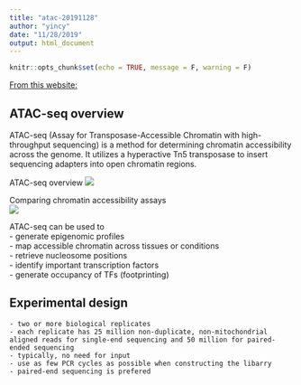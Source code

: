 ```yaml
---
title: "atac-20191128"
author: "yincy"
date: "11/28/2019"
output: html_document
---
```


```r
knitr::opts_chunk$set(echo = TRUE, message = F, warning = F)
```

[From this website: ](https://yiweiniu.github.io/blog/2019/03/ATAC-seq-data-analysis-from-FASTQ-to-peaks/)


## ATAC-seq overview  
ATAC-seq (Assay for Transposase-Accessible Chromatin with high-throughput sequencing) is a method for determining chromatin accessibility across the genome. It utilizes a hyperactive Tn5 transposase to insert sequencing adapters into open chromatin regions.  

ATAC-seq overview ![](./figure/ATAC-seq.PNG)


Comparing chromatin accessibility assays  
![](./figure/chromatin-accessibility assays.PNG)

ATAC-seq can be used to  
    - generate epigenomic profiles  
    - map accessible chromatin across tissues or conditions  
    - retrieve nucleosome positions  
    - identify important transcription factors  
    - generate occupancy of TFs (footprinting)  
    
    
## Experimental design  
    - two or more biological replicates  
    - each replicate has 25 million non-duplicate, non-mitochondrial aligned reads for single-end sequencing and 50 million for paired-ended sequencing  
    - typically, no need for input  
    - use as few PCR cycles as possible when constructing the libarry  
    - paired-end sequencing is prefered  
    





















